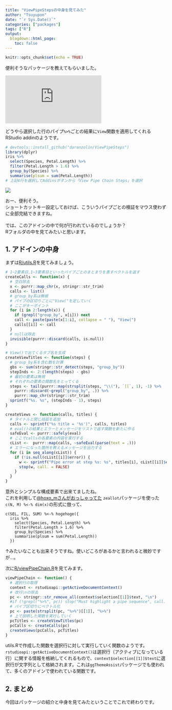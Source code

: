 ```yaml
---
title: "ViewPipeStepsの中身を見てみた"
author: "Tsuyupon"
date: "`r Sys.Date()`"
categories: ["packages"]
tags: ["R"]
output:
  blogdown::html_page:
    toc: false
---
```


```r
knitr::opts_chunk$set(echo = TRUE)
```

便利そうなパッケージを教えてもらいました。

<iframe class="hatenablogcard" src="https://hatenablog-parts.com/embed?url=https://github.com/daranzolin/ViewPipeSteps" width="300" height="150" frameborder="0" scrolling="no"></iframe>

どうやら選択した行のパイプ`%>%`ごとの結果に`View`関数を適用してくれるRStudio addinのようです。

```r
# devtools::install_github("daranzolin/ViewPipeSteps")
library(dplyr)
iris %>% 
  select(Species, Petal.Length) %>% 
  filter(Petal.Length > 1.6) %>% 
  group_by(Species) %>% 
  summarise(plsum = sum(Petal.Length))
# 上記4行を選択してAddinsボタンから「View Pipe Chain Steps」を選択
```

![](https://camo.githubusercontent.com/36ca210a55f91a425118da53bb189d434995b145/68747470733a2f2f6d656469612e67697068792e636f6d2f6d656469612f323470375132446b46707935736c52684f792f67697068792e676966)

おー、便利そう。<br>
ショートカットキー設定しておけば、こういうパイプごとの検証をマウス使わずに全部完結できますね。
<br><br>
では、このアドインの中で何が行われているのでしょうか？<br>
Rフォルダの中を見てみたいと思います。

## 1. アドインの中身

まずは[R/utils.R](https://github.com/daranzolin/ViewPipeSteps/blob/master/R/utils.R)を見てみましょう。

```r
# 1~2要素目,1~3要素目といったパイプごとのまとまりを表すベクトルを返す
createCalls <- function(x) {
  # 空白除去
  x <- purrr::map_chr(x, stringr::str_trim)
  calls <- list()
  # group_by系は無視
  # パイプの区切りごとに"View("を足していく
  # ここがキーポイント
  for (i in 2:length(x)) {
    if (grepl("group_by", x[i])) next
    call <- paste(paste(x[1:i], collapse = " "), "View(")
    calls[[i]] <- call
  }
  # nullは除去
  invisible(purrr::discard(calls, is.null))
}
```

```r
# View()で出てくるタブ名を生成
createViewTitles <- function(steps) {
  # group_by系を含む数を計算
  gbs <- sum(stringr::str_detect(steps, "group_by"))
  stepInds <- 2:(length(steps) - gbs)
  # 最初の要素は無視
  # それぞれの要素の関数名をとってくる
  steps <- tail(purrr::map(strsplit(steps, "\\("), `[[`, 1), -1) %>%
    purrr::discard(~grepl("group_by", .)) %>%
    purrr::map_chr(stringr::str_trim)
  sprintf("%s. %s", (stepInds - 1), steps)
}
```

```r
createViews <- function(calls, titles) {
  # タイトルと閉じ括弧を追加
  calls <- sprintf("%s title = '%s')", calls, titles)
  # eval()の結果とエラーとメッセージをリストで返す関数を新たに作る
  safeEval <- purrr::safely(eval)
  # ここでcallsの各要素の内容を実行する
  cList <-  purrr::map(calls, ~safeEval(parse(text = .)))
  # エラーになった箇所を教えるメッセージを出力する
  for (i in seq_along(cList)) {
    if (!is.null(cList[[i]]$error)) {
      w <- sprintf("Pipe error at step %s: %s", titles[i], cList[[i]]$error)
      stop(w, call. = FALSE)
    }
  }
}
```

意外とシンプルな構成要素で出来てましたね。<br>
これを利用して[\@hoxo_mさんがおっしゃってた](https://twitter.com/hoxo_m/status/967655107255922690) `zeallot`パッケージを使った`c(N, M) %<-% dim(x)`の形式に倣って、<br>

```
c(SEL, FIL, SUM) %<-% hogehoge({
  iris %>% 
    select(Species, Petal.Length) %>% 
    filter(Petal.Length > 1.6) %>% 
    group_by(Species) %>% 
    summarise(plsum = sum(Petal.Length))
  })
```

↑みたいなことも出来そうですね。使いどころがあるかと言われると微妙ですが…。


次に[R/viewPipeChain.R](https://github.com/daranzolin/ViewPipeSteps/blob/master/R/viewPipeChain.R)を見てみます。

```r
viewPipeChain <- function() {
  # 選択行の取得
  context <- rstudioapi::getActiveDocumentContext()
  # 改行\nの除去
  pc <- stringr::str_remove_all(context$selection[[1]]$text, "\n")
  #if (!grepl("%>%", pc)) stop("Must highlight a pipe sequence", call. = FALSE)
  # パイプ区切りにベクトル化
  pc <- paste(strsplit(pc, "%>%")[[1]], "%>%")
  # 上で説明した関数を実行していく
  pcTitles <- createViewTitles(pc)
  pcCalls <- createCalls(pc)
  createViews(pcCalls, pcTitles)
}
```

utils.Rで作成した関数を選択行に対して実行していく関数のようです。
`rstudioapi::getActiveDocumentContext()`は選択行（アクティブになっている行）に関する情報を格納してくれるもので、`context$selection[[1]]$text`に選択行が文字列として格納されます。これは`ggThemeAssist`パッケージでも使われて、多くのアドインで使われている関数です。

## 2. まとめ

今回はパッケージの紹介と中身を見てみたということでこれで終わりです。<br>



